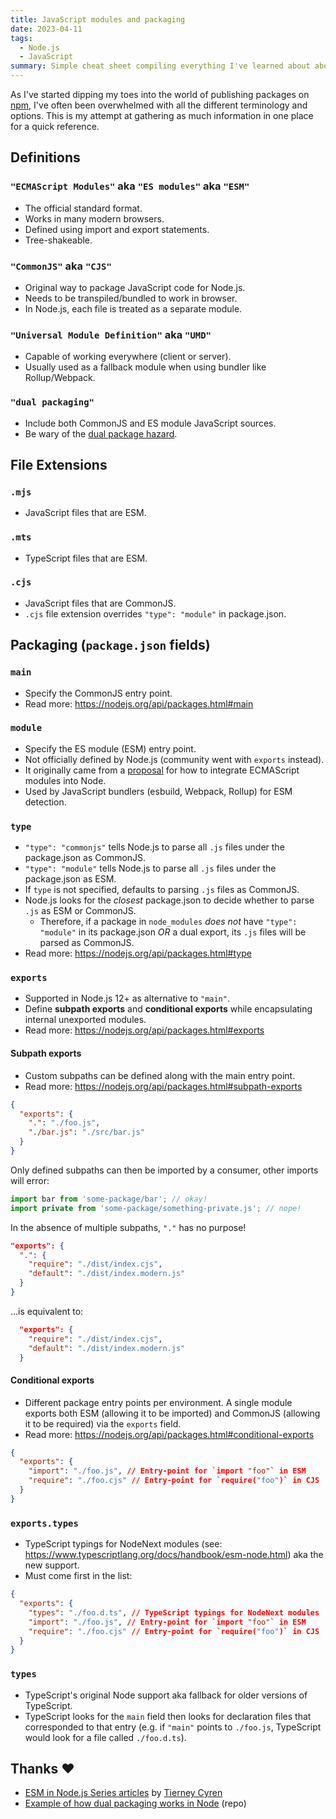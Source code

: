 ```yaml
---
title: JavaScript modules and packaging
date: 2023-04-11
tags:
  - Node.js
  - JavaScript
summary: Simple cheat sheet compiling everything I've learned about about JavaScript modules and packaging in one place.
---
```


As I've started dipping my toes into the world of publishing packages on [npm](https://www.npmjs.com/), I've often been overwhelmed with all the different terminology and options. This is my attempt at gathering as much information in one place for a quick reference.

## Definitions

### `"ECMAScript Modules"` aka `"ES modules"` aka `"ESM"`

- The official standard format.
- Works in many modern browsers.
- Defined using import and export statements.
- Tree-shakeable.

### `"CommonJS"` aka `"CJS"`

- Original way to package JavaScript code for Node.js.
- Needs to be transpiled/bundled to work in browser.
- In Node.js, each file is treated as a separate module.

### `"Universal Module Definition"` aka `"UMD"`

- Capable of working everywhere (client or server).
- Usually used as a fallback module when using bundler like Rollup/Webpack.

### `"dual packaging"`

- Include both CommonJS and ES module JavaScript sources.
- Be wary of the [dual package hazard](https://nodejs.org/api/packages.html#dual-package-hazard).

## File Extensions

### `.mjs`

- JavaScript files that are ESM.

### `.mts`

- TypeScript files that are ESM.

### `.cjs`

- JavaScript files that are CommonJS.
- `.cjs` file extension overrides `"type": "module"` in package.json.

## Packaging (`package.json` fields)

### `main`

- Specify the CommonJS entry point.
- Read more: https://nodejs.org/api/packages.html#main

### `module`

- Specify the ES module (ESM) entry point.
- Not officially defined by Node.js (community went with `exports` instead).
- It originally came from a [proposal](https://github.com/dherman/defense-of-dot-js/blob/master/proposal.md) for how to integrate ECMAScript modules into Node.
- Used by JavaScript bundlers (esbuild, Webpack, Rollup) for ESM detection.

### `type`

- `"type": "commonjs"` tells Node.js to parse all `.js` files under the package.json as CommonJS.
- `"type": "module"` tells Node.js to parse all `.js` files under the package.json as ESM.
- If `type` is not specified, defaults to parsing `.js` files as CommonJS.
- Node.js looks for the _closest_ package.json to decide whether to parse `.js` as ESM or CommonJS.
  - Therefore, if a package in `node_modules` _does not_ have `"type": "module"` in its package.json _OR_ a dual export, its `.js` files will be parsed as CommonJS.
- Read more: https://nodejs.org/api/packages.html#type

### `exports`

- Supported in Node.js 12+ as alternative to `"main"`.
- Define **subpath exports** and **conditional exports** while encapsulating internal unexported modules.
- Read more: https://nodejs.org/api/packages.html#exports

#### Subpath exports

- Custom subpaths can be defined along with the main entry point.
- Read more: https://nodejs.org/api/packages.html#subpath-exports

```json some-package/package.json
{
  "exports": {
    ".": "./foo.js",
    "./bar.js": "./src/bar.js"
  }
}
```

Only defined subpaths can then be imported by a consumer, other imports will error:

```js
import bar from 'some-package/bar'; // okay!
import private from 'some-package/something-private.js'; // nope!
```

In the absence of multiple subpaths, `"."` has no purpose!

```json package.json
"exports": {
  ".": {
    "require": "./dist/index.cjs",
    "default": "./dist/index.modern.js"
  }
}
```

...is equivalent to:

```json package.json
  "exports": {
    "require": "./dist/index.cjs",
    "default": "./dist/index.modern.js"
  }
```

#### Conditional exports

- Different package entry points per environment. A single module exports both ESM (allowing it to be imported) and CommonJS (allowing it to be required) via the `exports` field.
- Read more: https://nodejs.org/api/packages.html#conditional-exports

```json package.json
{
  "exports": {
    "import": "./foo.js", // Entry-point for `import "foo"` in ESM
    "require": "./foo.cjs" // Entry-point for `require("foo")` in CJS
  }
}
```

### `exports.types`

- TypeScript typings for NodeNext modules (see: https://www.typescriptlang.org/docs/handbook/esm-node.html) aka the new support.
- Must come first in the list:

```json package.json
{
  "exports": {
    "types": "./foo.d.ts", // TypeScript typings for NodeNext modules
    "import": "./foo.js", // Entry-point for `import "foo"` in ESM
    "require": "./foo.cjs" // Entry-point for `require("foo")` in CJS
  }
}
```

### `types`

- TypeScript's original Node support aka fallback for older versions of TypeScript.
- TypeScript looks for the `main` field then looks for declaration files that corresponded to that entry (e.g. if `"main"` points to `./foo.js`, TypeScript would look for a file called `./foo.d.ts`).

## Thanks ❤️

- [ESM in Node.js Series articles](https://dev.to/bnb/series/13240) by [Tierney Cyren](https://twitter.com/bitandbang)
- [Example of how dual packaging works in Node](https://github.com/sheremet-va/dual-packaging) (repo)
